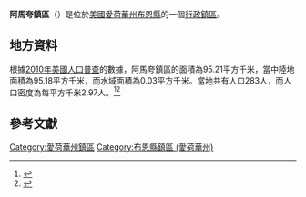 {{noteTA
|G1=USState
|G2=地名
|G3=Unit
}}
{{Infobox settlement
|official_name            = 阿馬夸鎮區
|native_name = Amaqua Township
|settlement_type          = [[行政鎮區|行政鎮區]]
|image_skyline            = 
|imagesize                = 
|image_map                = Map highlighting Amaqua Township, Boone County, Iowa.svg
|mapsize                  = 250px
|pushpin_map  =USA Iowa
|pushpin_label = 阿馬夸鎮區
|pushpin_label_position   = top
|pushpin_map_caption      = 阿馬夸鎮區在愛荷華州的位置
|subdivision_type         = [[世界政區索引|國家]]
|subdivision_type1        = [[美国州份|州份]]
|subdivision_type2        = [[愛荷華州行政区划|縣]]
|subdivision_name         = [[美国|美国]]
|subdivision_name1        = [[愛荷華州|愛荷華州]]
|subdivision_name2        = [[布恩縣_(愛荷華州)|布恩縣]]
|elevation_ft             = 1102
|elevation_m              = 336
|timezone                 = [[北美中部時區|北美中部時區]]
|area_total_km2           = 95.21
|area_land_km2            = 95.18
|area_water_km2           = 0.03
|area_total_sq_mi         = 
|area_land_sq_mi          = 
|area_water_sq_mi         = 
|population_as_of         = [[2010年美國人口普查|2010]]
|population_footnotes     = 
|population_total         = 283
|population_density_km2   = auto
|population_density_sq_mi = auto
|utc_offset               = -6
|coordinates              = {{coord|42|05|07|N|91|06|40|W|type:city_region:US-AL_source:GNS-enwiki|display=inline,title}}
| coor_pinpoint           = 
| coordinates_footnotes   = 
|timezone_DST             = CDT
|utc_offset_DST           = -5
|postal_code_type         = [[美國郵區編號|郵區編號]]
|postal_code              = 
|area_code                = {{link-en|电话区号319|Area code 319|319}}
|blank_name = [[地名信息系统|GNIS ID]]
|blank_info = 467391
}}
'''阿馬夸鎮區'''（{{lang-en|Amaqua Township}}）是位於[[美國|美國]][[愛荷華州|愛荷華州]][[布恩縣_(愛荷華州)|布恩縣]]的一個[[行政鎮區|行政鎮區]]。

== 地方資料 ==
根據[[2010年美國人口普查|2010年美國人口普查]]的數據，阿馬夸鎮區的面積為95.21平方千米，當中陸地面積為95.18平方千米，而水域面積為0.03平方千米。當地共有人口283人，而人口密度為每平方千米2.97人。<ref name="GR8">{{cite web|url=http://factfinder2.census.gov|publisher=[[美国人口调查局|美国人口调查局]]|accessdate=2011-05-14|title=American FactFinder|archive-date=2013-09-11|archive-url=https://web.archive.org/web/20130911234518/http://factfinder2.census.gov/|dead-url=no}}</ref><ref>{{cite web|url=https://www.citypopulation.de/en/usa/iowa/admin/|title=USA: Iowa (Counties and Townships) - City Population}}</ref>

== 參考文獻 ==
{{reflist}}

{{布恩縣 (愛荷華州)}}

{{DEFAULTSORT:Amaqua Township}}
[[Category:愛荷華州鎮區|Category:愛荷華州鎮區]]
[[Category:布恩縣鎮區_(愛荷華州)|Category:布恩縣鎮區 (愛荷華州)]]

{{Iowa-geo-stub}}
<nowiki></nowiki>